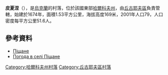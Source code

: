 {{coord|50|2|20|N|36|40|16|E|scale:100000_region:UA|display=title}}

'''皮夏涅'''（{{lang-uk|Піщане}}），是[[烏克蘭|烏克蘭]]的村落，位於該國東部[[哈爾科夫州|哈爾科夫州]]，由[[丘古耶夫區|丘古耶夫區]]負責管轄，始建於1674年，面積1.53平方公里，海拔高度169米，2001年人口79，人口密度每平方公里51.6人。

==參考資料==
*[http://w1.c1.rada.gov.ua/pls/z7502/A005?rdat1=09.01.2009&rf7571=34156 Піщане]
* [http://weather.in.ua/ua/har'kovskaja/20758 Погода в селі Піщане]{{Wayback|url=http://weather.in.ua/ua/har%27kovskaja/20758 |date=20160323024828 }}

{{DEFAULTSORT:Піщане}}
[[Category:哈爾科夫州村落|Category:哈爾科夫州村落]]
[[Category:丘古耶夫區村落|Category:丘古耶夫區村落]]


{{Kharkiv-geo-stub}}